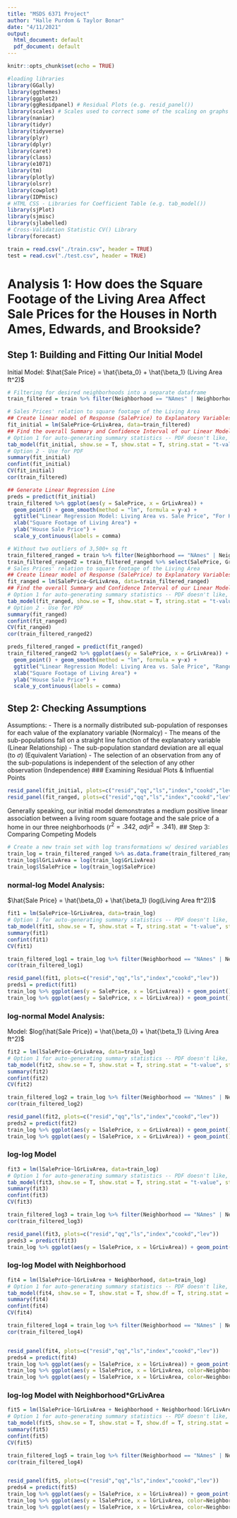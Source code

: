 ```yaml
---
title: "MSDS 6371 Project"
author: "Halle Purdom & Taylor Bonar"
date: "4/11/2021"
output:
  html_document: default
  pdf_document: default
---
```


```r
knitr::opts_chunk$set(echo = TRUE)

#loading libraries
library(GGally)
library(ggthemes)
library(ggplot2)
library(ggResidpanel) # Residual Plots (e.g. resid_panel())
library(scales) # Scales used to correct some of the scaling on graphs
library(naniar)
library(tidyr)
library(tidyverse)
library(plyr)
library(dplyr)
library(caret)
library(class)
library(e1071)
library(tm)
library(plotly)
library(olsrr)
library(cowplot)
library(IDPmisc)
# HTML CSS - Libraries for Coefficient Table (e.g. tab_model())
library(sjPlot)
library(sjmisc)
library(sjlabelled)
# Cross-Validation Statistic CV() Library
library(forecast)

train = read.csv("./train.csv", header = TRUE)
test = read.csv("./test.csv", header = TRUE)

```

# Analysis 1: How does the Square Footage of the Living Area Affect Sale Prices for the Houses in North Ames, Edwards, and Brookside?

## Step 1: Building and Fitting Our Initial Model
Initial Model: $\hat{Sale Price} =  \hat{\beta_0} + \hat{\beta_1} (Living Area ft^2)$
```r
# Filtering for desired neighborhoods into a separate dataframe
train_filtered = train %>% filter(Neighborhood == "NAmes" | Neighborhood == "Edwards" | Neighborhood == "BrkSide") %>% select(SalePrice, GrLivArea)

# Sales Prices' relation to square footage of the Living Area
## Create linear model of Response (SalePrice) to Explanatory Variables (GrLivArea)
fit_initial = lm(SalePrice~GrLivArea, data=train_filtered)
## Find the overall Summary and Confidence Interval of our Linear Model
# Option 1 for auto-generating summary statistics -- PDF doesn't like, good for HTML quick referencing
tab_model(fit_initial, show.se = T, show.stat = T, string.stat = "t-value", string.p = "p-value", string.se = "Std. Error", pred.labels = c("Intercept", "Sq. Ft. of Living Area"))
# Option 2 - Use for PDF
summary(fit_initial)
confint(fit_initial)
CV(fit_initial)
cor(train_filtered)

## Generate Linear Regression Line
preds = predict(fit_initial)
train_filtered %>% ggplot(aes(y = SalePrice, x = GrLivArea)) +
  geom_point() + geom_smooth(method = "lm", formula = y~x) +
  ggtitle("Linear Regression Model: Living Area vs. Sale Price", "For Houses in North Ames, Edwards, and Brookside Neighborhoods")  +
  xlab("Square Footage of Living Area") +
  ylab("House Sale Price") +
  scale_y_continuous(labels = comma)

# Without two outliers of 3,500+ sq ft
train_filtered_ranged = train %>% filter(Neighborhood == "NAmes" | Neighborhood == "Edwards" | Neighborhood == "BrkSide") %>% filter(GrLivArea <= 3500)
train_filtered_ranged2 = train_filtered_ranged %>% select(SalePrice, GrLivArea)
# Sales Prices' relation to square footage of the Living Area
## Create linear model of Response (SalePrice) to Explanatory Variables (GrLivArea)
fit_ranged = lm(SalePrice~GrLivArea, data=train_filtered_ranged)
## Find the overall Summary and Confidence Interval of our Linear Model
# Option 1 for auto-generating summary statistics -- PDF doesn't like, good for HTML quick referencing
tab_model(fit_ranged, show.se = T, show.stat = T, string.stat = "t-value", string.p = "p-value", string.se = "Std. Error", pred.labels = c("Intercept", "Sq. Ft. of Living Area"))
# Option 2 - Use for PDF
summary(fit_ranged)
confint(fit_ranged)
CV(fit_ranged)
cor(train_filtered_ranged2)

preds_filtered_ranged = predict(fit_ranged)
train_filtered_ranged2 %>% ggplot(aes(y = SalePrice, x = GrLivArea)) +
  geom_point() + geom_smooth(method = "lm", formula = y~x) +
  ggtitle("Linear Regression Model: Living Area vs. Sale Price", "Range Limitation (0 to 3,500 sqft)")  +
  xlab("Square Footage of Living Area") +
  ylab("House Sale Price") +
  scale_y_continuous(labels = comma)

```

## Step 2: Checking Assumptions
Assumptions:
- There is a normally distributed sub-population of responses for each value of the explanatory variable (Normalcy)
- The means of the sub-populations fall on a straight line function of the explanatory variable (Linear Relationship)
- The sub-population standard deviation are all equal (to $\sigma$) (Equivalent Variation)
- The selection of an observation from any of the sub-populations is independent of the selection of any other observation (Independence)
### Examining Residual Plots & Influential Points
```r
resid_panel(fit_initial, plots=c("resid","qq","ls","index","cookd","lev"))
resid_panel(fit_ranged, plots=c("resid","qq","ls","index","cookd","lev"))
```
Generally speaking, our initial model demonstrates a medium positive linear association between a living room square footage and the sale price of a home in our three neighborhoods ($r^2=.342$, $adjr^2 = .341$).
## Step 3: Comparing Competing Models
```r
# Create a new train set with log transformations w/ desired variables
train_log = train_filtered_ranged %>% as.data.frame(train_filtered_ranged$GrLivArea,train_filtered_ranged$SalePrice,train_filtered_ranged$Neighborhood)
train_log$lGrLivArea = log(train_log$GrLivArea)
train_log$lSalePrice = log(train_log$SalePrice)
```
### normal-log Model Analysis: 
$\hat{Sale Price} =  \hat{\beta_0} + \hat{\beta_1} (log(Living Area ft^2))$
```r
fit1 = lm(SalePrice~lGrLivArea, data=train_log)
# Option 1 for auto-generating summary statistics -- PDF doesn't like, good for HTML quick referencing
tab_model(fit1, show.se = T, show.stat = T, string.stat = "t-value", string.p = "p-value", string.se = "Std. Error", pred.labels = c("Intercept", "Sq. Ft. of Living Area"))
summary(fit1)
confint(fit1)
CV(fit1)

train_filtered_log1 = train_log %>% filter(Neighborhood == "NAmes" | Neighborhood == "Edwards" | Neighborhood == "BrkSide") %>% select(SalePrice, lGrLivArea)
cor(train_filtered_log1)

resid_panel(fit1, plots=c("resid","qq","ls","index","cookd","lev"))
preds1 = predict(fit1)
train_log %>% ggplot(aes(y = SalePrice, x = lGrLivArea)) + geom_point() + geom_smooth(method = "lm",formula = y~x)
train_log %>% ggplot(aes(y = SalePrice, x = lGrLivArea)) + geom_point() + geom_line(data = train_log, aes( x = lGrLivArea, y = preds1))
```
### log-normal Model Analysis:
Model: $log(\hat{Sale Price}) =  \hat{\beta_0} + \hat{\beta_1} (Living Area ft^2)$
```r
fit2 = lm(lSalePrice~GrLivArea, data=train_log)
# Option 1 for auto-generating summary statistics -- PDF doesn't like, good for HTML quick referencing
tab_model(fit2, show.se = T, show.stat = T, string.stat = "t-value", string.p = "p-value", string.se = "Std. Error", pred.labels = c("Intercept", "Sq. Ft. of Living Area"))
summary(fit2)
confint(fit2)
CV(fit2)

train_filtered_log2 = train_log %>% filter(Neighborhood == "NAmes" | Neighborhood == "Edwards" | Neighborhood == "BrkSide") %>% select(lSalePrice, GrLivArea)
cor(train_filtered_log2)

resid_panel(fit2, plots=c("resid","qq","ls","index","cookd","lev"))
preds2 = predict(fit2)
train_log %>% ggplot(aes(y = lSalePrice, x = GrLivArea)) + geom_point() + geom_smooth(method = "lm",formula = y~x)
train_log %>% ggplot(aes(y = lSalePrice, x = GrLivArea)) + geom_point() + geom_line(data = train_log, aes( x = GrLivArea, y = preds2))
```
### log-log Model
```r
fit3 = lm(lSalePrice~lGrLivArea, data=train_log)
# Option 1 for auto-generating summary statistics -- PDF doesn't like, good for HTML quick referencing
tab_model(fit3, show.se = T, show.stat = T, string.stat = "t-value", string.p = "p-value", string.se = "Std. Error")
summary(fit3)
confint(fit3)
CV(fit3)

train_filtered_log3 = train_log %>% filter(Neighborhood == "NAmes" | Neighborhood == "Edwards" | Neighborhood == "BrkSide") %>% select(lSalePrice, lGrLivArea)
cor(train_filtered_log3)

resid_panel(fit3, plots=c("resid","qq","ls","index","cookd","lev"))
preds3 = predict(fit3)
train_log %>% ggplot(aes(y = lSalePrice, x = lGrLivArea)) + geom_point() + geom_smooth(method = "lm",formula = y~x)
```

### log-log Model with Neighborhood
```r
fit4 = lm(lSalePrice~lGrLivArea + Neighborhood, data=train_log)
# Option 1 for auto-generating summary statistics -- PDF doesn't like, good for HTML quick referencing
tab_model(fit4, show.se = T, show.stat = T, show.df = T, string.stat = "t-value", string.p = "p-value", string.se = "Std. Error")
summary(fit4)
confint(fit4)
CV(fit4)

train_filtered_log4 = train_log %>% filter(Neighborhood == "NAmes" | Neighborhood == "Edwards" | Neighborhood == "BrkSide") %>% select(lSalePrice, lGrLivArea)
cor(train_filtered_log4)


resid_panel(fit4, plots=c("resid","qq","ls","index","cookd","lev"))
preds4 = predict(fit4)
train_log %>% ggplot(aes(y = lSalePrice, x = lGrLivArea)) + geom_point() + geom_smooth(method = "lm",formula = y~x)
train_log %>% ggplot(aes(y = lSalePrice, x = lGrLivArea, color=Neighborhood)) + geom_point() + geom_smooth(method = "lm",formula = y~x)
train_log %>% ggplot(aes(y = lSalePrice, x = lGrLivArea, color=Neighborhood)) + geom_point() + geom_line(data = train_log, aes(group=Neighborhood, x = lGrLivArea, y = preds4))
```

### log-log Model with Neighborhood*GrLivArea
```r
fit5 = lm(lSalePrice~lGrLivArea + Neighborhood + Neighborhood:lGrLivArea, data=train_log)
# Option 1 for auto-generating summary statistics -- PDF doesn't like, good for HTML quick referencing
tab_model(fit5, show.se = T, show.stat = T, show.df = T, string.stat = "t-value", string.p = "p-value", string.se = "Std. Error")
summary(fit5)
confint(fit5)
CV(fit5)

train_filtered_log5 = train_log %>% filter(Neighborhood == "NAmes" | Neighborhood == "Edwards" | Neighborhood == "BrkSide") %>% select(lSalePrice, lGrLivArea)
cor(train_filtered_log4)


resid_panel(fit5, plots=c("resid","qq","ls","index","cookd","lev"))
preds4 = predict(fit5)
train_log %>% ggplot(aes(y = lSalePrice, x = lGrLivArea)) + geom_point() + geom_smooth(method = "lm",formula = y~x)
train_log %>% ggplot(aes(y = lSalePrice, x = lGrLivArea, color=Neighborhood)) + geom_point() + geom_smooth(method = "lm",formula = y~x)
train_log %>% ggplot(aes(y = lSalePrice, x = lGrLivArea, color=Neighborhood)) + geom_point() + geom_line(data = train_log, aes(group=Neighborhood, x = lGrLivArea, y = preds4))
```
